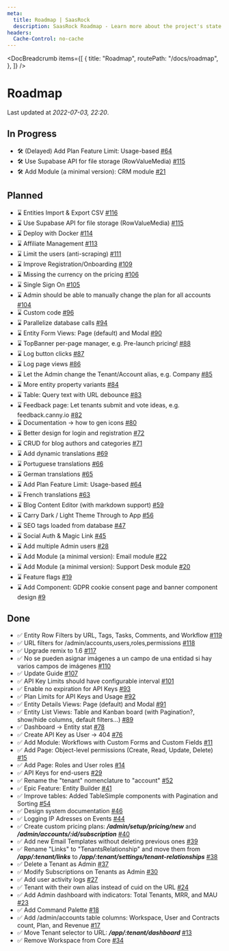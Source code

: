 ```yaml
---
meta:
  title: Roadmap | SaasRock
  description: SaasRock Roadmap - Learn more about the project's state with Under Review, In Progress, Planned, and Done issues.
headers:
  Cache-Control: no-cache
---
```



<DocBreadcrumb
  items={[
    {
      title: "Roadmap",
      routePath: "/docs/roadmap",
    },
  ]}
/>

# Roadmap

Last updated at _2022-07-03, 22:20_.

## In Progress

- 🛠️ (Delayed) Add Plan Feature Limit: Usage-based [#64](https://github.com/AlexandroMtzG/saasrock/issues/64)
- 🛠️ Use Supabase API for file storage (RowValueMedia) [#115](https://github.com/AlexandroMtzG/saasrock/issues/115)
- 🛠️ Add Module (a minimal version): CRM module [#21](https://github.com/AlexandroMtzG/saasrock/issues/21)

## Planned

- ⌛ Entities Import & Export CSV [#116](https://github.com/AlexandroMtzG/saasrock/issues/116)
- ⌛ Use Supabase API for file storage (RowValueMedia) [#115](https://github.com/AlexandroMtzG/saasrock/issues/115)
- ⌛ Deploy with Docker [#114](https://github.com/AlexandroMtzG/saasrock/issues/114)
- ⌛ Affiliate Management [#113](https://github.com/AlexandroMtzG/saasrock/issues/113)
- ⌛ Limit the users (anti-scraping) [#111](https://github.com/AlexandroMtzG/saasrock/issues/111)
- ⌛ Improve Registration/Onboarding [#109](https://github.com/AlexandroMtzG/saasrock/issues/109)
- ⌛ Missing the currency on the pricing [#106](https://github.com/AlexandroMtzG/saasrock/issues/106)
- ⌛ Single Sign On [#105](https://github.com/AlexandroMtzG/saasrock/issues/105)
- ⌛ Admin should be able to manually change the plan for all accounts [#104](https://github.com/AlexandroMtzG/saasrock/issues/104)
- ⌛ Custom code [#96](https://github.com/AlexandroMtzG/saasrock/issues/96)
- ⌛ Parallelize database calls [#94](https://github.com/AlexandroMtzG/saasrock/issues/94)
- ⌛ Entity Form Views: Page (default) and Modal [#90](https://github.com/AlexandroMtzG/saasrock/issues/90)
- ⌛ TopBanner per-page manager, e.g. Pre-launch pricing! [#88](https://github.com/AlexandroMtzG/saasrock/issues/88)
- ⌛ Log button clicks [#87](https://github.com/AlexandroMtzG/saasrock/issues/87)
- ⌛ Log page views [#86](https://github.com/AlexandroMtzG/saasrock/issues/86)
- ⌛ Let the Admin change the Tenant/Account alias, e.g. Company [#85](https://github.com/AlexandroMtzG/saasrock/issues/85)
- ⌛ More entity property variants [#84](https://github.com/AlexandroMtzG/saasrock/issues/84)
- ⌛ Table: Query text with URL debounce [#83](https://github.com/AlexandroMtzG/saasrock/issues/83)
- ⌛ Feedback page: Let tenants submit and vote ideas, e.g. feedback.canny.io [#82](https://github.com/AlexandroMtzG/saasrock/issues/82)
- ⌛ Documentation → how to gen icons [#80](https://github.com/AlexandroMtzG/saasrock/issues/80)
- ⌛ Better design for login and registration [#72](https://github.com/AlexandroMtzG/saasrock/issues/72)
- ⌛ CRUD for blog authors and categories [#71](https://github.com/AlexandroMtzG/saasrock/issues/71)
- ⌛ Add dynamic translations [#69](https://github.com/AlexandroMtzG/saasrock/issues/69)
- ⌛ Portuguese translations [#66](https://github.com/AlexandroMtzG/saasrock/issues/66)
- ⌛ German translations [#65](https://github.com/AlexandroMtzG/saasrock/issues/65)
- ⌛ Add Plan Feature Limit: Usage-based [#64](https://github.com/AlexandroMtzG/saasrock/issues/64)
- ⌛ French translations [#63](https://github.com/AlexandroMtzG/saasrock/issues/63)
- ⌛ Blog Content Editor (with markdown support) [#59](https://github.com/AlexandroMtzG/saasrock/issues/59)
- ⌛ Carry Dark / Light Theme Through to App [#56](https://github.com/AlexandroMtzG/saasrock/issues/56)
- ⌛ SEO tags loaded from database [#47](https://github.com/AlexandroMtzG/saasrock/issues/47)
- ⌛ Social Auth & Magic Link [#45](https://github.com/AlexandroMtzG/saasrock/issues/45)
- ⌛ Add multiple Admin users [#28](https://github.com/AlexandroMtzG/saasrock/issues/28)
- ⌛ Add Module (a minimal version): Email module [#22](https://github.com/AlexandroMtzG/saasrock/issues/22)
- ⌛ Add Module (a minimal version): Support Desk module [#20](https://github.com/AlexandroMtzG/saasrock/issues/20)
- ⌛ Feature flags [#19](https://github.com/AlexandroMtzG/saasrock/issues/19)
- ⌛ Add Component: GDPR cookie consent page and banner component design [#9](https://github.com/AlexandroMtzG/saasrock/issues/9)

## Done

- ✅ Entity Row Filters by URL, Tags, Tasks, Comments, and Workflow [#119](https://github.com/AlexandroMtzG/saasrock/issues/119)
- ✅ URL filters for /admin/accounts,users,roles,permissions [#118](https://github.com/AlexandroMtzG/saasrock/issues/118)
- ✅ Upgrade remix to 1.6 [#117](https://github.com/AlexandroMtzG/saasrock/issues/117)
- ✅ No se pueden asignar imágenes a un campo de una entidad si hay varios campos de imágenes [#110](https://github.com/AlexandroMtzG/saasrock/issues/110)
- ✅ Update Guide [#107](https://github.com/AlexandroMtzG/saasrock/issues/107)
- ✅ API Key Limits should have configurable interval [#101](https://github.com/AlexandroMtzG/saasrock/issues/101)
- ✅ Enable no expiration for API Keys [#93](https://github.com/AlexandroMtzG/saasrock/issues/93)
- ✅ Plan Limits for API Keys and Usage [#92](https://github.com/AlexandroMtzG/saasrock/issues/92)
- ✅ Entity Details Views: Page (default) and Modal [#91](https://github.com/AlexandroMtzG/saasrock/issues/91)
- ✅ Entity List Views: Table and Kanban board (with Pagination?, show/hide columns, default filters…) [#89](https://github.com/AlexandroMtzG/saasrock/issues/89)
- ✅ Dashboard → Entity stat [#78](https://github.com/AlexandroMtzG/saasrock/issues/78)
- ✅ Create API Key as User -> 404 [#76](https://github.com/AlexandroMtzG/saasrock/issues/76)
- ✅ Add Module: Workflows with Custom Forms and Custom Fields [#11](https://github.com/AlexandroMtzG/saasrock/issues/11)
- ✅ Add Page: Object-level permissions (Create, Read, Update, Delete) [#15](https://github.com/AlexandroMtzG/saasrock/issues/15)
- ✅ Add Page: Roles and User roles [#14](https://github.com/AlexandroMtzG/saasrock/issues/14)
- ✅ API Keys for end-users [#29](https://github.com/AlexandroMtzG/saasrock/issues/29)
- ✅ Rename the "tenant" nomenclature to "account" [#52](https://github.com/AlexandroMtzG/saasrock/issues/52)
- ✅ Epic Feature: Entity Builder [#41](https://github.com/AlexandroMtzG/saasrock/issues/41)
- ✅ Improve tables: Added TableSimple components with Pagination and Sorting [#54](https://github.com/AlexandroMtzG/saasrock/issues/54)
- ✅ Design system documentation [#46](https://github.com/AlexandroMtzG/saasrock/issues/46)
- ✅ Logging IP Adresses on Events [#44](https://github.com/AlexandroMtzG/saasrock/issues/44)
- ✅ Create custom pricing plans: **_/admin/setup/pricing/new_** and **_/admin/accounts/:id/subscription_** [#40](https://github.com/AlexandroMtzG/saasrock/issues/40)
- ✅ Add new Email Templates without deleting previous ones [#39](https://github.com/AlexandroMtzG/saasrock/issues/39)
- ✅ Rename "Links" to "TenantsRelationship" and move them from **_/app/:tenant/links_** to **_/app/:tenant/settings/tenant-relationships_** [#38](https://github.com/AlexandroMtzG/saasrock/issues/38)
- ✅ Delete a Tenant as Admin [#37](https://github.com/AlexandroMtzG/saasrock/issues/37)
- ✅ Modify Subscriptions on Tenants as Admin [#30](https://github.com/AlexandroMtzG/saasrock/issues/30)
- ✅ Add user activity logs [#27](https://github.com/AlexandroMtzG/saasrock/issues/27)
- ✅ Tenant with their own alias instead of cuid on the URL [#24](https://github.com/AlexandroMtzG/saasrock/issues/24)
- ✅ Add Admin dashboard with indicators: Total Tenants, MRR, and MAU [#23](https://github.com/AlexandroMtzG/saasrock/issues/23)
- ✅ Add Command Palette [#18](https://github.com/AlexandroMtzG/saasrock/issues/18)
- ✅ Add /admin/accounts table columns: Workspace, User and Contracts count, Plan, and Revenue [#17](https://github.com/AlexandroMtzG/saasrock/issues/17)
- ✅ Move Tenant selector to URL: **_/app/:tenant/dashboard_** [#13](https://github.com/AlexandroMtzG/saasrock/issues/13)
- ✅ Remove Workspace from Core [#34](https://github.com/AlexandroMtzG/saasrock/issues/34)
